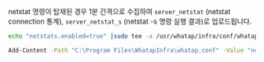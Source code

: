 netstat 명령이 탑재된 경우 1분 간격으로 수집하여 <Cmdname sid="category" className="uitext" /> `server_netstat` (netstat connection 통계), `server_netstat_s` (netstat -s 명령 실행 결과)로 업로드됩니다.

<Tabs groupId='server-user-script'>
<TabItem value="lxs" label="Linux Shell">

```bash title=SH
echo "netstats.enabled=true" |sudo tee -a /usr/whatap/infra/conf/whatap.conf
```

</TabItem>
<TabItem value="wps" label="Windows Powershell">

```bash title=SH
Add-Content -Path "C:\Program Files\WhatapInfra\whatap.conf" -Value "netstats.enabled=true"
```

</TabItem>
</Tabs>
